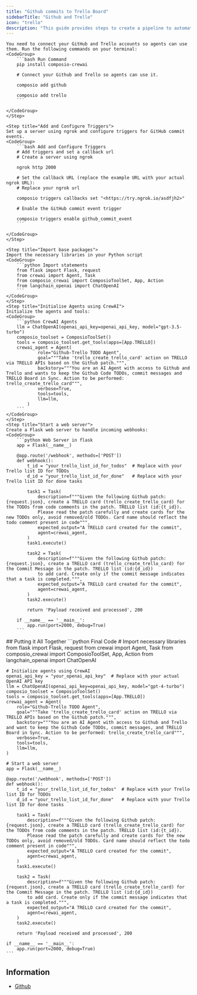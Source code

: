 ```yaml
---
title: "Github commits to Trello Board"
sidebarTitle: "Github and Trello"
icon: "trello"
description: "This guide provides steps to create a pipeline to automatically add or move tasks on your Trello board based on GitHub commits."
---
```


<Steps>
    <Step title="Install packages and Connect tools">

    You need to connect your GitHub and Trello accounts so agents can use them. Run the following commands on your terminal:
    <CodeGroup>
        ```bash Run Command
        pip install composio-crewai

        # Connect your Github and Trello so agents can use it.

        composio add github

        composio add trello
        ```

    </CodeGroup>
    </Step>

    <Step title="Add and Configure Triggers">
    Set up a server using ngrok and configure triggers for GitHub commit events.
    <CodeGroup>
        ```bash Add and Configure Triggers
        # Add triggers and set a callback url
        # Create a server using ngrok

        ngrok http 2000

        # Set the callback URL (replace the example URL with your actual ngrok URL):
        # Replace your ngrok url

        composio triggers callbacks set "<https://try.ngrok.io/asdfjh2>"

        # Enable the GitHub commit event trigger

        composio triggers enable github_commit_event
        ```

    </CodeGroup>
    </Step>

    <Step title="Import base packages">
    Import the necessary libraries in your Python script
    <CodeGroup>
        ```python Import statements
        from flask import Flask, request
        from crewai import Agent, Task
        from composio_crewai import ComposioToolSet, App, Action
        from langchain_openai import ChatOpenAI
        ```
    </CodeGroup>
    </Step>
    <Step title="Initialise Agents using CrewAI">
    Initialize the agents and tools:
    <CodeGroup>
        ```python CrewAI Agents
        llm = ChatOpenAI(openai_api_key=openai_api_key, model="gpt-3.5-turbo")
        composio_toolset = ComposioToolSet()
        tools = composio_toolset.get_tools(apps=[App.TRELLO])
        crewai_agent = Agent(
                role="Github-Trello TODO Agent",
                goal="""Take 'trello_create_trello_card' action on TRELLO via TRELLO APIs based on the Github patch.""",
                backstory="""You are an AI Agent with access to Github and Trello and wants to keep the Github Code TODOs, commit messages and TRELLO Board in Sync. Action to be performed: trello_create_trello_card""",
                verbose=True,
                tools=tools,
                llm=llm,
            )
        ```
    </CodeGroup>
    </Step>
    <Step title="Start a web server">
    Create a Flask web server to handle incoming webhooks:
    <CodeGroup>
        ```python Web Server in flask
        app = Flask(__name__)

        @app.route('/webhook', methods=['POST'])
        def webhook():
            t_id = "your_trello_list_id_for_todos"  # Replace with your Trello list ID for TODOs
            d_id = "your_trello_list_id_for_done"   # Replace with your Trello list ID for done tasks

            task1 = Task(
                description=f"""Given the following Github patch: {request.json}, create a TRELLO card (trello_create_trello_card) for the TODOs from code comments in the patch. TRELLO list (id:{t_id}).
                Please read the patch carefully and create cards for the new TODOs only, avoid removed/old TODOs. Card name should reflect the todo comment present in code""",
                expected_output="A TRELLO card created for the commit",
                agent=crewai_agent,
            )
            task1.execute()

            task2 = Task(
                description=f"""Given the following Github patch: {request.json}, create a TRELLO card (trello_create_trello_card) for the Commit Message in the patch. TRELLO list (id:{d_id})
                to add card. Create only if the commit message indicates that a task is completed.""",
                expected_output="A TRELLO card created for the commit",
                agent=crewai_agent,
            )
            task2.execute()

            return 'Payload received and processed', 200

        if __name__ == '__main__':
            app.run(port=2000, debug=True)
        ```

</CodeGroup>
</Step>

</Steps>
## Putting it All Together
<CodeGroup>
    ```python Final Code
    # Import necessary libraries
    from flask import Flask, request
    from crewai import Agent, Task
    from composio_crewai import ComposioToolSet, App, Action
    from langchain_openai import ChatOpenAI

    # Initialize agents using CrewAI
    openai_api_key = "your_openai_api_key"  # Replace with your actual OpenAI API key
    llm = ChatOpenAI(openai_api_key=openai_api_key, model="gpt-4-turbo")
    composio_toolset = ComposioToolSet()
    tools = composio_toolset.get_tools(apps=[App.TRELLO])
    crewai_agent = Agent(
        role="Github-Trello TODO Agent",
        goal="""Take 'trello_create_trello_card' action on TRELLO via TRELLO APIs based on the Github patch.""",
        backstory="""You are an AI Agent with access to Github and Trello and want to keep the Github Code TODOs, commit messages, and TRELLO Board in Sync. Action to be performed: trello_create_trello_card""",
        verbose=True,
        tools=tools,
        llm=llm,
    )

    # Start a web server
    app = Flask(__name__)

    @app.route('/webhook', methods=['POST'])
    def webhook():
        t_id = "your_trello_list_id_for_todos"  # Replace with your Trello list ID for TODOs
        d_id = "your_trello_list_id_for_done"   # Replace with your Trello list ID for done tasks

        task1 = Task(
            description=f"""Given the following Github patch: {request.json}, create a TRELLO card (trello_create_trello_card) for the TODOs from code comments in the patch. TRELLO list (id:{t_id}).
            Please read the patch carefully and create cards for the new TODOs only, avoid removed/old TODOs. Card name should reflect the todo comment present in code""",
            expected_output="A TRELLO card created for the commit",
            agent=crewai_agent,
        )
        task1.execute()

        task2 = Task(
            description=f"""Given the following Github patch: {request.json}, create a TRELLO card (trello_create_trello_card) for the Commit Message in the patch. TRELLO list (id:{d_id})
            to add card. Create only if the commit message indicates that a task is completed.""",
            expected_output="A TRELLO card created for the commit",
            agent=crewai_agent,
        )
        task2.execute()

        return 'Payload received and processed', 200

    if __name__ == '__main__':
        app.run(port=2000, debug=True)
    ```

</CodeGroup>

## Information

- [Github](https://github.com/theyashwanthsai/ComposioCodeTrello)
